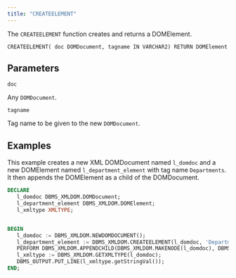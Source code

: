 ```yaml
---
title: "CREATEELEMENT"
---
```


The `CREATEELEMENT` function creates and returns a DOMElement.

```
CREATEELEMENT( doc DOMDocument, tagname IN VARCHAR2) RETURN DOMElement
```

## Parameters

`doc`

Any `DOMDocument`.

`tagname`

Tag name to be given to the new `DOMDocument`.

## Examples

This example creates a new XML DOMDocument named `l_domdoc` and a new DOMElement named `l_department_element` with tag name `Departments`. It then appends the DOMElement as a child of the DOMDocument.

```sql
DECLARE
   l_domdoc DBMS_XMLDOM.DOMDocument;
   l_department_element DBMS_XMLDOM.DOMElement;
   l_xmltype XMLTYPE;


BEGIN
   l_domdoc := DBMS_XMLDOM.NEWDOMDOCUMENT();
   l_department_element := DBMS_XMLDOM.CREATEELEMENT(l_domdoc, 'Departments' );
   PERFORM DBMS_XMLDOM.APPENDCHILD(DBMS_XMLDOM.MAKENODE(l_domdoc), DBMS_XMLDOM.MAKENODE(l_department_element));
   l_xmltype := DBMS_XMLDOM.GETXMLTYPE(l_domdoc);
   DBMS_OUTPUT.PUT_LINE(l_xmltype.getStringVal());
END;
```